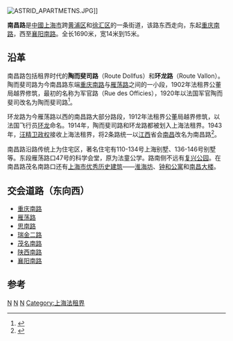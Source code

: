 {{noteTA
|G1=Unit
}}
{{Infobox China Road
|路牌类型=Shanghai
|中文道路名称=南昌路
|走向1=东
|走向2=西
|走向1(E)=E
|道路英文名=Nanchang Rd.
|走向2(E)=W
|图片=File:Nanchang Rd. Shanghai.JPG
|图片说明=南昌路茂名南路口
|道路属性=
|道路总长度= 1.69
|车速限制=
|行车线数量=
|所在地区= {{CHN}}[[上海市|上海市]][[黄浦区|黄浦区]]、[[徐汇区|徐汇区]]
|起点= [[重庆南路|重庆南路]]
|终点= [[襄阳南路_(上海)|襄阳南路]]
|道路命名日期= 
|命名缘由= 
|道路旧名= 
|道路动工日期= 
|通车日期= 
|路段主要建筑= 
}}
[[File:ASTRID_APARTMETNS.JPG|thumb]]]]

'''南昌路'''是[[中華人民共和國|中國]][[上海市|上海市]]跨[[黄浦区|黄浦区]]和[[徐汇区|徐汇区]]的一条街道，该路东西走向，东起[[重庆南路|重庆南路]]，西至[[襄阳南路|襄阳南路]]。全长1690米，宽14米到15米。

== 沿革 ==
南昌路包括租界时代的'''陶而斐司路'''（Route Dollfus）和'''环龙路'''（Route Vallon）。陶而斐司路为今南昌路东端[[重庆南路|重庆南路]]与[[雁荡路|雁荡路]]之间的一小段，1902年法租界公董局越界修筑，最初的名称为军官路（Rue des Officies），1920年以法国军官陶而斐司改名为陶而斐司路<ref>{{Cite book|title=上海地名志|last=陈征琳等主编；《上海地名志》编纂委员会|first=|publisher=上海：上海社会科学院出版社|year=1998.09|isbn=7-80618-527-5|location=|pages=319}}</ref>。

环龙路为今雁荡路以西的南昌路大部分路段，1912年法租界公董局越界修筑，以法国飞行员[[环龙|环龙]]命名。1914年，陶而斐司路和环龙路都被划入上海法租界。1943年，[[汪精卫政权|汪精卫政权]]接收上海法租界，将2条路统一以[[江西省|江西]]省会[[南昌市|南昌]]改名为南昌路<ref>{{Cite book|title=街道背后 海上地名寻踪|last=薛理勇著|first=|publisher=上海：同济大学出版社|year=2008.01|isbn=7-5608-3736-0|location=|pages=118}}</ref>。

南昌路沿路传统上为住宅区，著名住宅有110-134号上海别墅、136-146号别墅等。东段雁荡路口47号的科学会堂，原为法童公学。路南侧不远有[[复兴公园|复兴公园]]。在南昌路茂名南路口还有[[上海市优秀历史建筑|上海市优秀历史建筑]]——[[淮海坊|淮海坊]]、[[钟和公寓|钟和公寓]]和[[南昌大楼|南昌大楼]]。

== 交会道路（东向西） ==
*[[重庆南路_(上海)|重庆南路]]
*[[雁荡路|雁荡路]]
*[[思南路|思南路]]
*[[瑞金二路|瑞金二路]]
*[[茂名南路_(上海)|茂名南路]]
*[[陕西南路_(上海)|陕西南路]]
*[[襄阳南路_(上海)|襄阳南路]]

==参考==
{{reflist}}

{{SH-stub}}


[[Category:卢湾区|N]]
[[Category:徐汇区|N]]
[[Category:上海道路|N]]
[[Category:上海法租界|Category:上海法租界]]